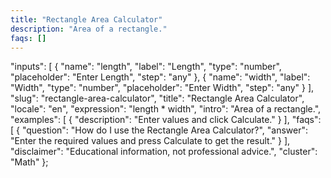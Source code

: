```yaml
---
title: "Rectangle Area Calculator"
description: "Area of a rectangle."
faqs: []
---
```


<!-- Migrated from V035. Original file: rectangle-area-calculator.mdx -->


  "inputs": [
    {
      "name": "length",
      "label": "Length",
      "type": "number",
      "placeholder": "Enter Length",
      "step": "any"
    },
    {
      "name": "width",
      "label": "Width",
      "type": "number",
      "placeholder": "Enter Width",
      "step": "any"
    }
  ],
  "slug": "rectangle-area-calculator",
  "title": "Rectangle Area Calculator",
  "locale": "en",
  "expression": "length * width",
  "intro": "Area of a rectangle.",
  "examples": [
    {
      "description": "Enter values and click Calculate."
    }
  ],
  "faqs": [
    {
      "question": "How do I use the Rectangle Area Calculator?",
      "answer": "Enter the required values and press Calculate to get the result."
    }
  ],
  "disclaimer": "Educational information, not professional advice.",
  "cluster": "Math"
};

<Calculator schema={schema} />

